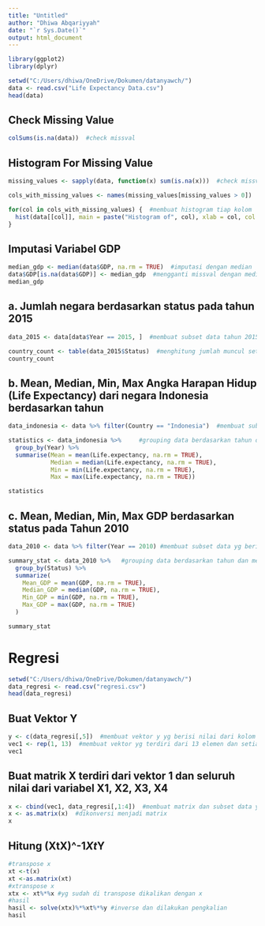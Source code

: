 ---
title: "Untitled"
author: "Dhiwa Abqariyyah"
date: "`r Sys.Date()`"
output: html_document
---

```{r}
library(ggplot2)
library(dplyr)
```


```{r}
setwd("C:/Users/dhiwa/OneDrive/Dokumen/datanyawch/")
data <- read.csv("Life Expectancy Data.csv")
head(data)
```

## Check Missing Value
```{r}
colSums(is.na(data))  #check missval
```

## Histogram For Missing Value
```{r}
missing_values <- sapply(data, function(x) sum(is.na(x)))  #check missval

cols_with_missing_values <- names(missing_values[missing_values > 0])  #menetukan kolom dengan missval

for(col in cols_with_missing_values) {  #membuat histogram tiap kolom
  hist(data[[col]], main = paste("Histogram of", col), xlab = col, col = "red")
}
```

## Imputasi Variabel GDP
```{r}
median_gdp <- median(data$GDP, na.rm = TRUE)  #imputasi dengan median
data$GDP[is.na(data$GDP)] <- median_gdp  #mengganti missval dengan median
median_gdp
```

## a.	Jumlah negara berdasarkan status pada tahun 2015
```{r}
data_2015 <- data[data$Year == 2015, ]  #membuat subset data tahun 2015

country_count <- table(data_2015$Status)  #menghitung jumlah muncul setiap nilai unik
country_count
```

## b.	Mean, Median, Min, Max Angka Harapan Hidup (Life Expectancy) dari negara Indonesia berdasarkan tahun
```{r}
data_indonesia <- data %>% filter(Country == "Indonesia")  #membuat subset yg berisi variabel Indonesia

statistics <- data_indonesia %>%     #grouping data berdasarkan tahun dan menghitung mean median min max
  group_by(Year) %>%
  summarise(Mean = mean(Life.expectancy, na.rm = TRUE),
            Median = median(Life.expectancy, na.rm = TRUE),
            Min = min(Life.expectancy, na.rm = TRUE),
            Max = max(Life.expectancy, na.rm = TRUE))

statistics
```

## c.	Mean, Median, Min, Max GDP berdasarkan status pada Tahun 2010 
```{r}
data_2010 <- data %>% filter(Year == 2010) #membuat subset data yg berisi tahun 2010

summary_stat <- data_2010 %>%   #grouping data berdasarkan tahun dan menghitung mean, median, min, max variabel GDP pada tahun 2010
  group_by(Status) %>%
  summarize(
    Mean_GDP = mean(GDP, na.rm = TRUE),
    Median_GDP = median(GDP, na.rm = TRUE),
    Min_GDP = min(GDP, na.rm = TRUE),
    Max_GDP = max(GDP, na.rm = TRUE)
  )

summary_stat
```

# **Regresi**
```{r}
setwd("C:/Users/dhiwa/OneDrive/Dokumen/datanyawch/")
data_regresi <- read.csv("regresi.csv")
head(data_regresi)
```

## Buat Vektor Y
```{r}
y <- c(data_regresi[,5])  #membuat vektor y yg berisi nilai dari kolom kelima
vec1 <- rep(1, 13)  #membuat vektor yg terdiri dari 13 elemen dan setiap elemen nilai 1
vec1
```

## Buat matrik X terdiri dari vektor 1 dan seluruh nilai dari variabel X1, X2, X3, X4
```{r}
x <- cbind(vec1, data_regresi[,1:4])  #membuat matrix dan subset data yg terdiri dari kolom 1 - 4
x <- as.matrix(x)  #dikonversi menjadi matrix
x
```

## Hitung (XtX)^-1*Xt*Y
```{r}
#transpose x
xt <-t(x)
xt <-as.matrix(xt)
#xtranspose x
xtx <- xt%*%x #yg sudah di transpose dikalikan dengan x
#hasil
hasil <- solve(xtx)%*%xt%*%y #inverse dan dilakukan pengkalian
hasil
```
